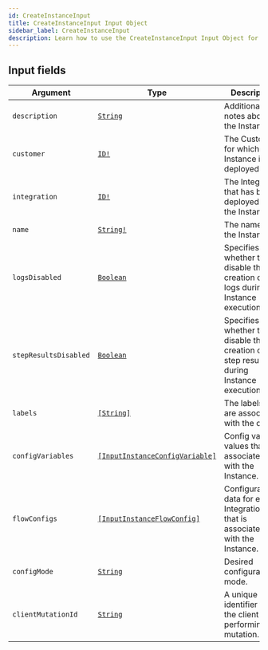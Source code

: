 ```yaml
---
id: CreateInstanceInput
title: CreateInstanceInput Input Object
sidebar_label: CreateInstanceInput
description: Learn how to use the CreateInstanceInput Input Object for Builder's API.
---
```


## Input fields

| Argument              | Type                                                                                       | Description                                                                          |
| --------------------- | ------------------------------------------------------------------------------------------ | ------------------------------------------------------------------------------------ |
| `description`         | [`String`](/self-managed/composer/builder/api/schema/scalar/String.mdx)                                                   | Additional notes about the Instance.                                                 |
| `customer`            | [`ID!`](/self-managed/composer/builder/api/schema/scalar/ID.mdx)                                                          | The Customer for which the Instance is deployed.                                     |
| `integration`         | [`ID!`](/self-managed/composer/builder/api/schema/scalar/ID.mdx)                                                          | The Integration that has been deployed for the Instance.                             |
| `name`                | [`String!`](/self-managed/composer/builder/api/schema/scalar/String.mdx)                                                  | The name of the Instance.                                                            |
| `logsDisabled`        | [`Boolean`](/self-managed/composer/builder/api/schema/scalar/Boolean.mdx)                                                 | Specifies whether to disable the creation of logs during Instance execution.         |
| `stepResultsDisabled` | [`Boolean`](/self-managed/composer/builder/api/schema/scalar/Boolean.mdx)                                                 | Specifies whether to disable the creation of step results during Instance execution. |
| `labels`              | [`[String]`](/self-managed/composer/builder/api/schema/scalar/String.mdx)                                                 | The labels that are associated with the object.                                      |
| `configVariables`     | [`[InputInstanceConfigVariable]`](/self-managed/composer/builder/api/schema/input_object/InputInstanceConfigVariable.mdx) | Config variable values that are associated with the Instance.                        |
| `flowConfigs`         | [`[InputInstanceFlowConfig]`](/self-managed/composer/builder/api/schema/input_object/InputInstanceFlowConfig.mdx)         | Configuration data for each IntegrationFlow that is associated with the Instance.    |
| `configMode`          | [`String`](/self-managed/composer/builder/api/schema/scalar/String.mdx)                                                   | Desired configuration mode.                                                          |
| `clientMutationId`    | [`String`](/self-managed/composer/builder/api/schema/scalar/String.mdx)                                                   | A unique identifier for the client performing the mutation.                          |
